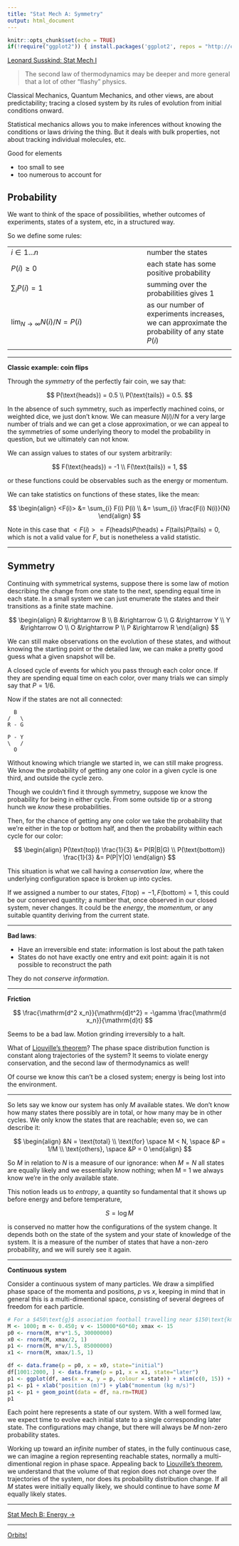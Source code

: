 ```yaml
---
title: "Stat Mech A: Symmetry"
output: html_document
---
```


```r
knitr::opts_chunk$set(echo = TRUE)
if(!require("ggplot2")) { install.packages('ggplot2', repos = "http://cran.us.r-project.org"); library("ggplot2") }
```

[Leonard Susskind: Stat Mech I](https://youtu.be/D1RzvXDXyqA?feature=shared)

> The second law of thermodynamics may be deeper and more general that a lot of other "flashy" physics.

Classical Mechanics, Quantum Mechanics, and other views, are about predictability; tracing a closed system by its rules of evolution from initial conditions onward.

Statistical mechanics allows you to make inferences without knowing the conditions or laws driving the thing. But it deals with bulk properties, not about tracking individual molecules, etc.

Good for elements

- too small to see
- too numerous to account for

## Probability

We want to think of the space of possibilities, whether outcomes of experiments, states of a system, etc, in a structured way.

So we define some rules:

|                                   |                       |
|-----------------------------------|-----------------------|
| $i \in 1...n$                     | number the states     |
| $P(i) \geq 0$                     | each state has some positive probability |
| $\sum_{i} P(i) = 1$               | summing over the probabilities gives $1$ |
| $\lim_{N \rightarrow \infty} N(i)/N = P(i)$ | as our number of experiments increases, we can approximate the probability of any state $P(i)$ |
|                                   |                       |

***

**Classic example: coin flips**

Through the *symmetry* of the perfectly fair coin, we say that:

$$
P(\text{heads}) = 0.5 \\
P(\text{tails}) = 0.5.
$$

In the absence of such symmetry, such as imperfectly machined coins, or weighted dice, we just don't know. We can measure $N(i)/N$ for a very large number of trials and we can get a close approximation, or we can appeal to the symmetries of some underlying theory to model the probability in question, but we ultimately can not know.

We can assign values to states of our system arbitrarily:

$$
F(\text{heads}) = -1 \\
F(\text{tails}) = 1,
$$

or these functions could be observables such as the energy or momentum.

We can take statistics on functions of these states, like the mean:


$$
\begin{align}
<F(i)> &= \sum_{i} F(i) P(i) \\
       &= \sum_{i} \frac{F(i) N(i)}{N}
\end{align}
$$

Note in this case that $<F(i)> = F(\text{heads}) P(\text{heads}) + F(\text{tails}) P(\text{tails}) = 0$, which is not a valid value for $F$, but is nonetheless a valid statistic.

***

## Symmetry

Continuing with symmetrical systems, suppose there is some law of motion describing the change from one state to the next, spending equal time in each state. In a small system we can just enumerate the states and their transitions as a finite state machine.

$$ 
\begin{align}
R &\rightarrow B \\
B &\rightarrow G \\
G &\rightarrow Y \\
Y &\rightarrow O \\
O &\rightarrow P \\
P &\rightarrow R
\end{align}
$$

We can still make observations on the evolution of these states, and without knowing the starting point or the detailed law, we can make a pretty good guess what a given snapshot will be.

A closed cycle of events for which you pass through each color once. If they are spending equal time on each color, over many trials we can simply say that $P = 1/6$.


Now if the states are not all connected:

```
  B
/   \
R - G

P - Y
\   /
  O
```

Without knowing which triangle we started in, we can still make progress. We know the probability of getting any one color in a given cycle is one third, and outside the cycle zero.

Though we couldn't find it through symmetry, suppose we know the probability for being in either cycle. From some outside tip or a strong hunch we *know* these probabilities.

Then, for the chance of getting any one color we take the probability that we're either in the top or bottom half, and then the probability within each cycle for our color:

$$
\begin{align}
P(\text{top}) \frac{1}{3} &= P(R|B|G) \\
P(\text{bottom}) \frac{1}{3} &= P(P|Y|O)
\end{align}
$$

This situation is what we call having a *conservation law*, where the underlying configuration space is broken up into cycles.

If we assigned a number to our states, $F(\text{top}) = -1, F(\text{bottom}) = 1$, this could be our conserved quantity; a number that, once observed in our closed system, never changes. It could be the *energy*, the *momentum*, or any suitable quantity deriving from the current state.

***

**Bad laws**:

- Have an irreversible end state: information is lost about the path taken
- States do not have exactly one entry and exit point: again it is not possible to reconstruct the path

They do not *conserve information*.

***

**Friction**

$$
\frac{\mathrm{d^2 x_n}}{\mathrm{d}t^2} = -\gamma \frac{\mathrm{d x_n}}{\mathrm{d}t}
$$

Seems to be a bad law. Motion grinding irreversibly to a halt.

What of [Liouville's theorem](https://en.wikipedia.org/wiki/Liouville's_theorem_(Hamiltonian))? The phase space distribution function is constant along trajectories of the system? It seems to violate energy conservation, and the second law of thermodynamics as well! 

Of course we know this can't be a closed system; energy is being lost into the environment.

***

So lets say we know our system has only $M$ available states. We don't know how many states there possibly are in total, or how many may be in other cycles. We only know the states that are reachable; even so, we can describe it:

$$
\begin{align}
&N = \text{total} \\
\text{for} \space M < N, \space &P = 1/M \\
\text{others}, \space &P = 0
\end{align}
$$

So $M$ in relation to $N$ is a measure of our ignorance: when $M = N$ all states are equally likely and we essentially know nothing; when M = 1 we always know we're in the only available state.

This notion leads us to *entropy*, a quantity so fundamental that it shows up before energy and before temperature,

$$
S = \log M
$$

is conserved no matter how the configurations of the system change. It depends both on the state of the system and your state of knowledge of the system. It is a measure of the number of states that have a non-zero probability, and we will surely see it again.

***

**Continuous system**

Consider a continuous system of many particles. We draw a simplified phase space of the momenta and positions, $p$ vs $x$, keeping in mind that in general this is a multi-dimentional space, consisting of several degrees of freedom for each particle.

```r
# For a $450\text{g}$ association football travelling near $150\text{km/h}$ around a $15\text{m}$ gym:
M <- 1000; m <- 0.450; v <- 150000*60*60; xmax <- 15
p0 <- rnorm(M, m*v*1.5, 30000000)
x0 <- rnorm(M, xmax/2, 1)
p1 <- rnorm(M, m*v/1.5, 85000000)
x1 <- rnorm(M, xmax/1.5, 1)

df <- data.frame(p = p0, x = x0, state="initial")
df[1001:2000, ] <- data.frame(p = p1, x = x1, state="later")
p1 <- ggplot(df, aes(x = x, y = p, colour = state)) + xlim(c(0, 15)) + ylim(c(0, 500000000))
p1 <- p1 + xlab("position (m)") + ylab("momentum (kg m/s)")
p1 <- p1 + geom_point(data = df, na.rm=TRUE)
p1
```

Each point here represents a state of our system. With a well formed law, we expect time to evolve each initial state to a single corresponding later state. The configurations may change, but there will always be $M$ non-zero probability states.

Working up toward an *infinite* number of states, in the fully continuous case, we can imagine a region representing reachable states, normally a multi-dimentional region in phase space. Appealing back to [Liouville's theorem](https://en.wikipedia.org/wiki/Liouville's_theorem_(Hamiltonian)), we understand that the volume of that region does not change over the trajectories of the system, nor does its probability distribution change. If all $M$ states were initially equally likely, we should continue to have *some* $M$ equally likely states.

***

[Stat Mech B: Energy ->](./stat_mech_b.html)

***

[Orbits!](../index.html)
